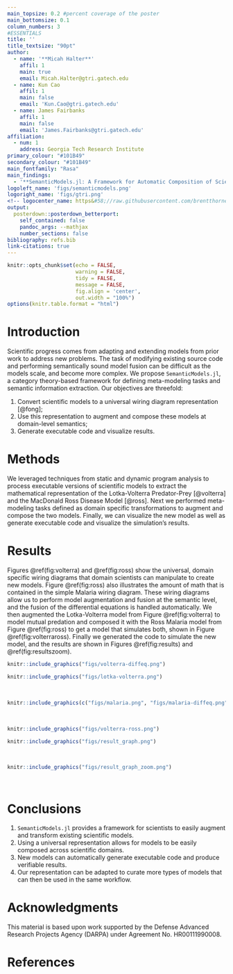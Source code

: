 ```yaml
---
main_topsize: 0.2 #percent coverage of the poster
main_bottomsize: 0.1
column_numbers: 3
#ESSENTIALS
title: ''
title_textsize: "90pt"
author:
  - name: '**Micah Halter**'
    affil: 1
    main: true
    email: Micah.Halter@gtri.gatech.edu
  - name: Kun Cao
    affil: 1
    main: false
    email: 'Kun.Cao@gtri.gatech.edu'
  - name: James Fairbanks
    affil: 1
    main: false
    email: 'James.Fairbanks@gtri.gatech.edu'
affiliation:
  - num: 1
    address: Georgia Tech Research Institute
primary_colour: "#101B49"
secondary_colour: "#101B49"
main_fontfamily: "Rasa"
main_findings:
  - '**SemanticModels.jl: A Framework for Automatic Composition of Scientific Models Across Domains**'
logoleft_name: 'figs/semanticmodels.png'
logoright_name: 'figs/gtri.png'
<!-- logocenter_name: https&#58;//raw.githubusercontent.com/brentthorne/posterdown/master/images/qr-code-black.png -->
output:
  posterdown::posterdown_betterport:
    self_contained: false
    pandoc_args: --mathjax
    number_sections: false
bibliography: refs.bib
link-citations: true
---
```


<style>
.main p {
    margin-left: 0em;
}
#main-img-left {
    width: 35%;
    bottom: 1.25in;
}
#main-img-right {
    width: 30%;
    bottom: 1.25in;
}
</style>

```r
knitr::opts_chunk$set(echo = FALSE,
                      warning = FALSE,
                      tidy = FALSE,
                      message = FALSE,
                      fig.align = 'center',
                      out.width = "100%")
options(knitr.table.format = "html")
```

# Introduction

Scientific progress comes from adapting and extending models from prior work to address new problems. The task of modifying existing source code and performing semantically sound model fusion can be difficult as the models scale, and become more complex. We propose `SemanticModels.jl`, a category theory-based framework for defining meta-modeling tasks and semantic information extraction. Our objectives are threefold:

1. Convert scientific models to a universal wiring diagram representation [@fong];
1. Use this representation to augment and compose these models at domain-level semantics;
1. Generate executable code and visualize results.

# Methods

We leveraged techniques from static and dynamic program analysis to process executable versions of scientific models to extract the mathematical representation of the Lotka-Volterra Predator-Prey [@volterra] and the MacDonald Ross Disease Model [@ross]. Next we performed meta-modeling tasks defined as domain specific transformations to augment and compose the two models. Finally, we can visualize the new model as well as generate executable code and visualize the simulation's results.

# Results

Figures \@ref(fig:volterra) and \@ref(fig:ross) show the universal, domain specific wiring diagrams that domain scientists can manipulate to create new models. Figure \@ref(fig:ross) also illustrates the amount of math that is contained in the simple Malaria wiring diagram.
These wiring diagrams allow us to perform model augmentation and fusion at the semantic level, and the fusion of the differential equations is handled automatically.
We then augmented the Lotka-Volterra model from Figure \@ref(fig:volterra) to model mutual predation and composed it with the Ross Malaria model from Figure \@ref(fig:ross) to get a model that simulates both, shown in Figure \@ref(fig:volterraross).
Finally we generated the code to simulate the new model, and the results are shown in Figures \@ref(fig:results) and \@ref(fig:resultszoom).

```r
knitr::include_graphics("figs/volterra-diffeq.png")
```

```r
knitr::include_graphics("figs/lotka-volterra.png")
```

<br />

```r
knitr::include_graphics(c("figs/malaria.png", "figs/malaria-diffeq.png"))
```

<br />

```r
knitr::include_graphics("figs/volterra-ross.png")
```

```r
knitr::include_graphics("figs/result_graph.png")
```

<br />

```r
knitr::include_graphics("figs/result_graph_zoom.png")
```

<br />

# Conclusions

1. `SemanticModels.jl` provides a framework for scientists to easily augment and transform existing scientific models.
1. Using a universal representation allows for models to be easily composed across scientific domains.
1. New models can automatically generate executable code and produce verifiable results.
1. Our representation can be adapted to curate more types of models that can then be used in the same workflow.

# Acknowledgments

This material is based upon work supported by the Defense Advanced Research Projects Agency (DARPA) under Agreement No. HR00111990008.

# References
